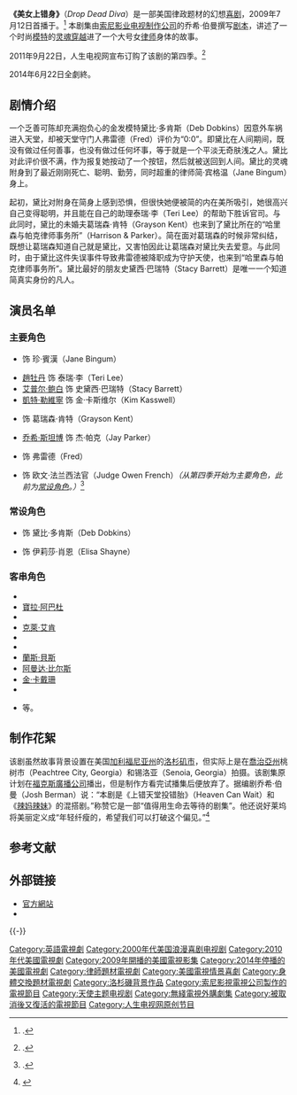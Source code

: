 {{NoteTA
|T=zh-cn:美女上错身;zh-hk:錯體大狀;zh-tw:美女上錯身;
|1=zh-cn:美女上错身;zh-hk:錯體大狀;zh-tw:美女上錯身;
|2=zh-cn:简·宾格温;zh-hk:珍·賓漢;zh-tw:珍·賓漢;
|3=zh-cn:泰瑞·李;zh-hk:泰麗·李;zh-tw:泰麗·李;
}}

{{电视节目信息框
| 名称       = 美女上错身
| 別名       = 美人不可貌相
| 原名       = Drop Dead Diva
| 图片       = [[File:Drop_Dead_Diva_intertitle.png|250px]]
| 图说       = 《美女上错身》片头画面
| 类型       = [[喜剧|喜剧]] - 幻想剧 - 律政剧
| 原创       = 乔希·伯曼（Josh Berman）
| 导演       = 詹姆斯·海曼（James Hayman）
| 演出       = 布洛克·艾略特（Brooke Elliott）<br />趙牡丹（Margaret Cho）<br />艾普尔·鲍白（April Bowlby）<br />凯特·丽芙琳（Kate Levering）<br />杰克森·赫斯特（Jackson Hurst）<br />乔希·斯坦博（Josh Stamberg）<br />本·费德曼（Ben Feldman）<br />莱克斯·麦德林（Lex Medlin）
| 作曲       = 斯科特·施泰（Scott Starrett）
| 国家       = {{USA}}
| 语言       = [[英语|英语]]
| 季数       = 6
| 集数       = 78
| 每集列表   = 
| 每集长     = 45至48分钟
| 电视台     = 人生电视网
| 制作公司   = [[索尼影视电视|索尼影业电视制作公司]]<br />Osprey Productions
| 播出国家   = {{USA}}
| 开始       = {{Start date|2009|7|12}}
| 结束       = {{End date|2014|6|22}}
| 中国大陆名称 = 美女上错身
| 台灣名稱 =  美女上錯身
| 港澳名称   = 错体大状<br/>靚模上錯身
| imdb_id   = 1280822
| tv_com_id = 75516
| 官方網站 = http://www.mylifetime.com/shows/drop-dead-diva
}}

'''《美女上错身》'''（''Drop Dead Diva''）是一部美国律政题材的幻想[[喜剧|喜剧]]，2009年7月12日首播于{{le|人生电视网|Lifetime (TV network)}}。<ref>{{Citation |url= http://www.thefutoncritic.com/showatch.aspx?id=drop_dead_diva | publisher = The Futon Critic | title = Drop Dead Diva}}.</ref> 本剧集由[[索尼影视电视|索尼影业电视制作公司]]的乔希·伯曼撰写[[剧本|剧本]]，讲述了一个时尚[[模特|模特]]的[[灵魂|灵魂]][[穿越|穿越]]进了一个大号女[[律师|律师]]身体的故事。

2011年9月22日，人生电视网宣布订购了该剧的第四季。<ref>{{Citation | url = http://tvbythenumbers.zap2it.com/2011/09/22/lifetime-renews-drop-dead-diva-for-a-for-a-fourth-season/104645/ | publisher = Zap2it | title = TV by the numbers | contribution = Lifetime renews Drop Dead Diva for a fourth season}}.</ref>

2014年6月22日全劇終。

== 剧情介绍 ==
一个乏善可陈却充满抱负心的金发模特黛比·多肯斯（Deb Dobkins）因意外车祸进入天堂，却被天堂守门人弗雷德（Fred）评价为“0:0”。即黛比在人间期间，既没有做过任何善事，也没有做过任何坏事，等于就是一个平淡无奇肤浅之人。黛比对此评价很不满，作为报复她按动了一个按钮，然后就被送回到人间。黛比的灵魂附身到了最近刚刚死亡、聪明、勤劳，同时超重的律师简·宾格温（Jane Bingum）身上。

起初，黛比对附身在简身上感到恐惧，但很快她便被简的内在美所吸引，她很高兴自己变得聪明，并且能在自己的助理泰瑞·李（Teri Lee）的帮助下胜诉官司。与此同时，黛比的未婚夫葛瑞森·肯特（Grayson Kent）也来到了黛比所在的“哈里森与帕克律师事务所”（Harrison & Parker）。简在面对葛瑞森的时候非常纠结，既想让葛瑞森知道自己就是黛比，又害怕因此让葛瑞森对黛比失去爱意。与此同时，由于黛比这件失误事件导致弗雷德被降职成为守护天使，也来到“哈里森与帕克律师事务所”。黛比最好的朋友史黛西·巴瑞特（Stacy Barrett）是唯一一个知道简真实身份的凡人。

== 演员名单 ==
=== 主要角色 ===
* {{le|布洛克·艾略特|Brooke Elliott}} 饰 珍·賓漢（Jane Bingum）
* [[趙牡丹|趙牡丹]] 饰 泰瑞·李（Teri Lee）
* [[艾普尔·鲍白|艾普尔·鲍白]] 饰 史黛西·巴瑞特（Stacy Barrett）
* [[凱特·勒維寧|凱特·勒維寧]] 饰 金·卡斯维尔（Kim Kasswell）
* {{le|杰克森·赫斯特|Jackson Hurst}} 饰 葛瑞森·肯特（Grayson Kent）
* [[乔希·斯坦博|乔希·斯坦博]] 饰 杰·帕克（Jay Parker）
* {{le|本·费德曼|Ben Feldman}} 饰 弗雷德（Fred）
* {{le|莱克斯·麦德林|Lex Medlin}} 饰 欧文·法兰西法官（Judge Owen French）''（从第四季开始为主要角色，此前为[[常设角色|常设角色]]。）''<ref>{{Citation | publisher = [[好莱坞报道|好莱坞报道]] | title = Drop Dead Diva, Lex Medlin season four | url = http://www.hollywoodreporter.com/live-feed/drop-dead-diva-lex-medlin-season-four-243724 | first=Philiana | last=Ng | date=2011-10-04}}.</ref>

=== 常设角色 ===
* {{le|布鲁克·奥赛|Brooke D'Orsay}} 饰 黛比·多肯斯（Deb Dobkins）
* {{le|布兰蒂·诺维德|Brandy Norwood}} 饰 伊莉莎·肖恩（Elisa Shayne）

=== 客串角色 ===
* {{le|昆顿·亚伦|Quinton Aaron}}
* [[寶拉·阿巴杜|寶拉·阿巴杜]]
* {{le|坎迪斯·阿克拉|Candice Accola}}
* [[克萊·艾肯|克萊·艾肯]]
* {{le|路易斯·范·阿姆斯特|Louis Van Amstel}}
* {{le|戴德里奇·拜德|Diedrich Bader}}
* [[蘭斯·貝斯|蘭斯·貝斯]]
* [[阿曼达·比尔斯|阿曼达·比尔斯]]
* [[金·卡戴珊|金·卡戴珊]]
* {{le|德尔塔·博克|Delta Burke}}
* {{le|布鲁斯·戴维森|Bruce Davison}}等。

== 制作花絮 ==
该剧虽然故事背景设置在美国[[加利福尼亚州|加利福尼亚州]]的[[洛杉矶市|洛杉矶市]]，但实际上是在[[喬治亞州|喬治亞州]]桃树市（Peachtree City, Georgia）和锡洛亚（Senoia, Georgia）拍摄。该剧集原计划在[[福克斯廣播公司|福克斯廣播公司]]播出，但是制作方看完试播集后便放弃了。据编剧乔希·伯曼（Josh Berman）说：“本剧是《上错天堂投错胎》（Heaven Can Wait）和《[[辣妈辣妹|辣妈辣妹]]》的混搭剧。”称赞它是一部“值得用生命去等待的剧集”。他还说好莱坞将美丽定义成“年轻纤瘦的，希望我们可以打破这个偏见。”<ref>{{Cite news| date= 2009-05-11 | author = | url = http://www.usatoday.com/life/television/news/2009-05-07-drop-dead-diva_N.htm | title = Lifetime's 'Drop Dead Diva' redefines beauty | work = [[今日美国|今日美国]] | first=Gary | last=Levin}}</ref>

== 参考文献 ==
{{reflist}}

== 外部链接 ==
{{Portal box|電視劇|美国}}
* [http://www.mylifetime.com/shows/drop-dead-diva 官方網站]
* {{IMDB title|1280822}}

{{-}}
{{Lifetime電視節目}}

{{DEFAULTSORT:Drop Dead Diva}}
[[Category:英語電視劇|Category:英語電視劇]]
[[Category:2000年代美国浪漫喜剧电视剧|Category:2000年代美国浪漫喜剧电视剧]]
[[Category:2010年代美國電視劇|Category:2010年代美國電視劇]]
[[Category:2009年開播的美國電視影集|Category:2009年開播的美國電視影集]]
[[Category:2014年停播的美國電視劇|Category:2014年停播的美國電視劇]]
[[Category:律師題材電視劇|Category:律師題材電視劇]]
[[Category:美國電視情景喜劇|Category:美國電視情景喜劇]]
[[Category:身體交換題材電視劇|Category:身體交換題材電視劇]]
[[Category:洛杉磯背景作品|Category:洛杉磯背景作品]]
[[Category:索尼影視電視公司製作的電視節目|Category:索尼影視電視公司製作的電視節目]]
[[Category:天使主题电视剧|Category:天使主题电视剧]]
[[Category:無綫電視外購劇集|Category:無綫電視外購劇集]]
[[Category:被取消後又復活的電視節目|Category:被取消後又復活的電視節目]]
[[Category:人生电视网原创节目|Category:人生电视网原创节目]]